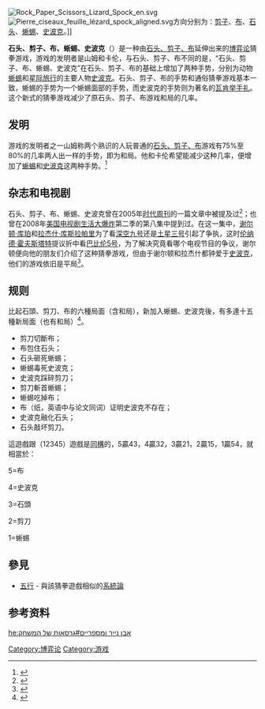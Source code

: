 {{NoteTA
|G1 = StarTrek
|1 = zh-cn:剪子; zh-tw:剪刀;
}}
{{Pathnav|星际旅行|瓦肯举手礼}}
[[File:Rock_Paper_Scissors_Lizard_Spock_en.svg|thumb]]
[[File:Pierre_ciseaux_feuille_lézard_spock_aligned.svg|thumb]]方向分别为：[[剪子|剪子]]、[[布|布]]、[[石头|石头]]、[[蜥蜴|蜥蜴]]、[[史波克|史波克]]。]]

'''石头、剪子、布、蜥蜴、史波克'''（{{lang-en|'''Rock-paper-scissors-lizard-Spock'''}}）是一种由[[石头、剪子、布|石头、剪子、布]]延伸出来的[[博弈论|博弈论]]猜拳游戏，游戏的发明者是山姆和卡伦，与石头、剪子、布不同的是，“石头、剪子、布、蜥蜴、史波克”在石头、剪子、布的基础上增加了两种手势，分别为动物[[蜥蜴|蜥蜴]]和[[星际旅行|星际旅行]]的主要人物[[史波克|史波克]]。石头、剪子、布的手势和通俗猜拳游戏基本一致，蜥蜴的手势为一个蜥蜴面部的手势，而史波克的手势则为著名的[[瓦肯举手礼|瓦肯举手礼]]。这个新式的猜拳游戏减少了原石头、剪子、布游戏和局的几率。

==发明==
游戏的发明者之一山姆称两个熟识的人玩普通的[[石头、剪子、布|石头、剪子、布]]游戏有75%至80%的几率两人出一样的手势，即为和局。他和卡伦希望能减少这种几率，便增加了[[蜥蜴|蜥蜴]]和[[史波克|史波克]]这两种手势。<ref>{{cite web|url=http://www.samkass.com/theories/RPSSL.html|title=Rock Paper Scissors Spock Lizard|accessdate=2010-11-04|archive-date=2010-11-13|archive-url=https://web.archive.org/web/20101113135208/http://www.samkass.com/theories/RPSSL.html|dead-url=yes}}</ref>

==杂志和电视剧==
石头、剪子、布、蜥蜴、史波克曾在2005年[[时代周刊|时代周刊]]的一篇文章中被提及过<ref>{{cite news|url=http://www.timesonline.co.uk/tol/comment/leading_article/article1080425.ece|title=... and paper scissors|accessdate=2010-11-04|location=London|work=The Times|date=2005-06-11|archive-date=2010-05-31|archive-url=https://web.archive.org/web/20100531231332/http://www.timesonline.co.uk/tol/comment/leading_article/article1080425.ece|dead-url=no}}</ref>；也曾在2008年[[美国|美国]][[电视剧|电视剧]][[生活大爆炸|生活大爆炸]]第二季的第八集中提到过。在这一集中，[[谢尔顿·库珀|谢尔顿·库珀]]和[[拉杰什·库斯拉帕里|拉杰什·库斯拉帕里]]为了看[[星际旅行：深空九号|深空九号]]还是[[土星三号|土星三号]]引起了争执，这时[[伦纳德·霍夫斯塔特|伦纳德·霍夫斯塔特]]提议折中看[[巴比伦5号|巴比伦5号]]，为了解决究竟看哪个电视节目的争议，谢尔顿便向他的朋友们介绍了这种猜拳游戏，但由于谢尔顿和拉杰什都钟爱于[[史波克|史波克]]，他们的游戏依旧是平局<ref>{{Cite web |url=http://www.youtube.com/watch?v=Kov2G0GouBw |title=生活大爆炸第二季Sitcom |accessdate=2011-09-19 |archive-date=2011-08-11 |archive-url=https://web.archive.org/web/20110811020952/http://www.youtube.com/watch?v=Kov2G0GouBw&gl=US&hl=en&has_verified=1 |dead-url=no }}</ref>。

==规则==
比起石頭、剪刀、布的六種局面（含和局），新加入蜥蜴、史波克後，有多達十五種新局面（也有和局）<ref>{{Cite web |url=http://www.geeksaresexy.net/2008/11/17/rock-paper-scissors-lizard-spock/ |title=Rock Paper Scissors Lizard Spock |accessdate=2011-09-19 |archive-date=2011-08-28 |archive-url=https://web.archive.org/web/20110828065419/http://www.geeksaresexy.net/2008/11/17/rock-paper-scissors-lizard-spock/ |dead-url=no }}</ref>。

*剪刀切斷布；
*布包住石头；
*石头砸死蜥蜴；
*蜥蜴毒死史波克；
*史波克踩碎剪刀；
*剪刀斬首蜥蜴；
*蜥蜴吃掉布；
*布（纸，英语中与论文同词）证明史波克不存在；
*史波克融化石头；
*石头敲坏剪刀。

這遊戲跟（12345）遊戲是[[同構|同構]]的，5贏43，4贏32，3贏21，2贏15，1贏54，就相當於：

5=布

4=史波克

3=石頭

2=剪刀

1=蜥蜴

==參見==
*[[五行|五行]] - 與該猜拳遊戲相似的[[系統論|系統論]]

==参考资料==
{{reflist}}
{{DEFAULTSORT:Rock-Paper-Scissors-Lizard-Spock}}

[[Category:博弈论|Category:博弈论]]
[[Category:游戏|Category:游戏]]

[[he:אבן_נייר_ומספריים#גרסאות_של_המשחק|he:אבן נייר ומספריים#גרסאות של המשחק]]